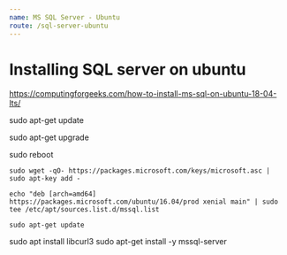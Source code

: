 ```yaml
---
name: MS SQL Server - Ubuntu
route: /sql-server-ubuntu
---
```


# Installing SQL server on ubuntu

https://computingforgeeks.com/how-to-install-ms-sql-on-ubuntu-18-04-lts/

sudo apt-get update

sudo apt-get upgrade

sudo reboot

    sudo wget -qO- https://packages.microsoft.com/keys/microsoft.asc | sudo apt-key add -

    echo "deb [arch=amd64] https://packages.microsoft.com/ubuntu/16.04/prod xenial main" | sudo tee /etc/apt/sources.list.d/mssql.list

    sudo apt-get update
sudo apt install libcurl3
sudo apt-get install -y mssql-server

